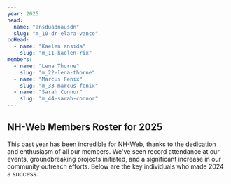 ```yaml
---
year: 2025
head:
  name: "ansduadnausdn"
  slug: "m_10-dr-elara-vance"
coHead:
  - name: "Kaelen ansida"
    slug: "m_11-kaelen-rix"
members:
  - name: "Lena Thorne"
    slug: "m_22-lena-thorne"
  - name: "Marcus Fenix"
    slug: "m_33-marcus-fenix"
  - name: "Sarah Connor"
    slug: "m_44-sarah-connor"
---
```


## NH-Web Members Roster for 2025

This past year has been incredible for NH-Web, thanks to the dedication and enthusiasm of all our members. We've seen record attendance at our events, groundbreaking projects initiated, and a significant increase in our community outreach efforts. Below are the key individuals who made 2024 a success.